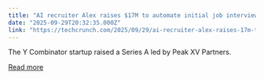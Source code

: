```yaml
---
title: "AI recruiter Alex raises $17M to automate initial job interviews"
date: "2025-09-29T20:32:35.000Z"
link: "https://techcrunch.com/2025/09/29/ai-recruiter-alex-raises-17m-to-automate-initial-job-interviews/"
---
```


The Y Combinator startup raised a Series A led by Peak XV Partners.

[Read more](https://techcrunch.com/2025/09/29/ai-recruiter-alex-raises-17m-to-automate-initial-job-interviews/)
